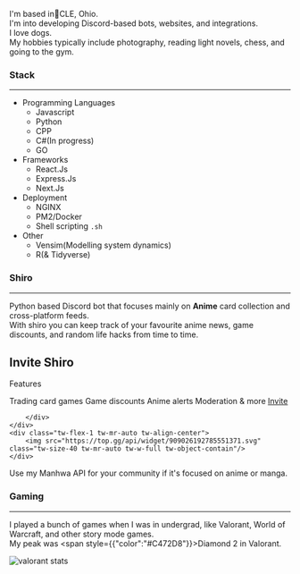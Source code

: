 

I'm based in📍CLE, Ohio.<br/>
I'm into developing Discord-based bots, websites, and integrations.<br/>
I love dogs.<br/>
My hobbies typically include photography, reading light novels, chess, and going to the gym.

### Stack
---
- Programming Languages
    - Javascript
    - Python
    - CPP
    - C#(In progress)
    - GO
- Frameworks
    - React.Js
    - Express.Js
    - Next.Js
- Deployment
    - NGINX
    - PM2/Docker
    - Shell scripting `.sh`
- Other 
    - Vensim(Modelling system dynamics)
    - R(& Tidyverse)

### Shiro
---
Python based Discord bot that focuses mainly on **Anime** card collection and cross-platform feeds.<br/>
With shiro you can keep track of your favourite anime news, game discounts, and random life hacks from time to time.


<div class="tw-w-full tw-h-full tw-bg-gray-900 tw-p-8 tw-gap-y-2 tw-items-center mobile:tw-flex-col mobile:tw-w-auto tablet:tw-flex tablet:tw-flex-row">
    <div class="tw-flex-1">
        <h2 class="tw-text-white">Invite Shiro</h2>
        <p class="tw-text-white">Features</p>
        <div class="tw-grid tw-grid-cols-2 mobile:tw-flex mobile:tw-flex-col tw-gap-y-2">
            <span class="tw-text-gray-300 tw-text-sans tw-text-base">Trading card games</span>
            <span class="tw-text-gray-300 tw-text-sans tw-text-base">Game discounts</span>
            <span class="tw-text-gray-300 tw-text-sans tw-text-base">Anime alerts</span>
            <span class="tw-text-gray-300 tw-text-sans tw-text-base">Moderation & more</span>
            <a href="https://top.gg/bot/909026192785551371" class="tw-p-2 tw-text-center tw-w-12 tw-rounded-md tw-bg-indigo-500 tw-text-base tw-text-white tw-shadow-sm hover:tw-bg-indigo-400 focus-visible:tw-outline focus-visible:tw-outline-2 focus-visible:tw-outline-offset-2 focus-visible:tw-outline-indigo-500">Invite</a>

        </div>
    </div>
    <div class="tw-flex-1 tw-mr-auto tw-align-center">
        <img src="https://top.gg/api/widget/909026192785551371.svg" class="tw-size-40 tw-mr-auto tw-w-full tw-object-contain"/>
    </div>
</div>

<p class="hover:tw--translate-y-1 hover:tw-transition ease-in-out tw-duration-300 tw-w-fit tw-underline hover:tw-cursor-pointer">Use my Manhwa API for your community if it's focused on anime or manga.</p>

### Gaming
---
I played a bunch of games when I was in undergrad, like Valorant, World of Warcraft, and other story mode games.<br/>
My peak was <span style={{"color":"#C472D8"}}>Diamond 2</span> in Valorant.

![valorant stats](/images/valorant/rank.png)
